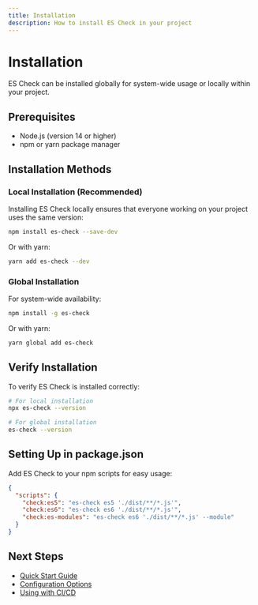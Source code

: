 ```yaml
---
title: Installation
description: How to install ES Check in your project
---
```


# Installation

ES Check can be installed globally for system-wide usage or locally within your project.

## Prerequisites

- Node.js (version 14 or higher)
- npm or yarn package manager

## Installation Methods

### Local Installation (Recommended)

Installing ES Check locally ensures that everyone working on your project uses the same version:

```bash
npm install es-check --save-dev
```

Or with yarn:

```bash
yarn add es-check --dev
```

### Global Installation

For system-wide availability:

```bash
npm install -g es-check
```

Or with yarn:

```bash
yarn global add es-check
```

## Verify Installation

To verify ES Check is installed correctly:

```bash
# For local installation
npx es-check --version

# For global installation
es-check --version
```

## Setting Up in package.json

Add ES Check to your npm scripts for easy usage:

```json
{
  "scripts": {
    "check:es5": "es-check es5 './dist/**/*.js'",
    "check:es6": "es-check es6 './dist/**/*.js'",
    "check:es-modules": "es-check es6 './dist/**/*.js' --module"
  }
}
```

## Next Steps

- [Quick Start Guide](/documentation/quickstart)
- [Configuration Options](/documentation/options)
- [Using with CI/CD](/documentation/ci-integration)